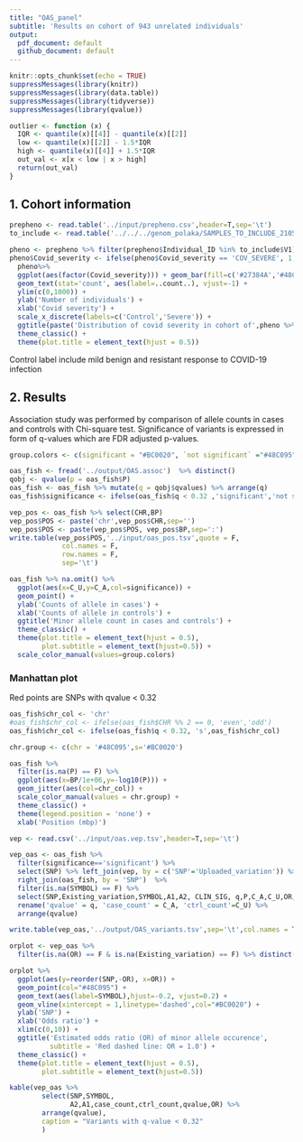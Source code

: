 ```yaml
---
title: "OAS_panel"
subtitle: 'Results on cohort of 943 unrelated individuals'
output: 
  pdf_document: default
  github_document: default
---
```


```r
knitr::opts_chunk$set(echo = TRUE)
suppressMessages(library(knitr))
suppressMessages(library(data.table))
suppressMessages(library(tidyverse))
suppressMessages(library(qvalue))

outlier <- function (x) {
  IQR <- quantile(x)[[4]] - quantile(x)[[2]]
  low <- quantile(x)[[2]] - 1.5*IQR
  high <- quantile(x)[[4]] + 1.5*IQR
  out_val <- x[x < low | x > high]
  return(out_val)
}
```

## 1. Cohort information

```r
prepheno <- read.table('../input/prepheno.csv',header=T,sep='\t')
to_include <- read.table('../../../genom_polaka/SAMPLES_TO_INCLUDE_210519.txt',sep='\t')

pheno <- prepheno %>% filter(prepheno$Individual_ID %in% to_include$V1)
pheno$Covid_severity <- ifelse(pheno$Covid_severity == 'COV_SEVERE', 1,0) 
  pheno%>%
  ggplot(aes(factor(Covid_severity))) + geom_bar(fill=c('#27384A','#48C095'),width=0.5) +
  geom_text(stat='count', aes(label=..count..), vjust=-1) + 
  ylim(c(0,1000)) + 
  ylab('Number of individuals') +
  xlab('Covid severity') +
  scale_x_discrete(labels=c('Control','Severe')) + 
  ggtitle(paste('Distribution of covid severity in cohort of',pheno %>% nrow(), 'individuals',sep = ' ')) +
  theme_classic() +  
  theme(plot.title = element_text(hjust = 0.5))
```

Control label include mild benign and resistant response to COVID-19 infection

\newpage
## 2. Results

Association study was performed by comparison of allele counts in cases 
and controls with Chi-square test. Significance of variants is expressed in form of q-values 
which are FDR adjusted p-values.


```r
group.colors <- c(significant = "#BC0020", `not significant` ="#48C095")

oas_fish <- fread('../output/OAS.assoc')  %>% distinct()
qobj <- qvalue(p = oas_fish$P)
oas_fish <- oas_fish %>% mutate(q = qobj$qvalues) %>% arrange(q) 
oas_fish$significance <- ifelse(oas_fish$q < 0.32 ,'significant','not significant') 

vep_pos <- oas_fish %>% select(CHR,BP)
vep_pos$POS <- paste('chr',vep_pos$CHR,sep='')
vep_pos$POS <- paste(vep_pos$POS, vep_pos$BP,sep=':')
write.table(vep_pos$POS,'../input/oas_pos.tsv',quote = F,
             col.names = F,
             row.names = F,
             sep='\t')

oas_fish %>% na.omit() %>%
  ggplot(aes(x=C_U,y=C_A,col=significance)) +
  geom_point() +
  ylab('Counts of allele in cases') +
  xlab('Counts of allele in controls') +
  ggtitle('Minor allele count in cases and controls') +
  theme_classic() +
  theme(plot.title = element_text(hjust = 0.5),
        plot.subtitle = element_text(hjust=0.5)) +
  scale_color_manual(values=group.colors)


```

### Manhattan plot 
Red points are SNPs with qvalue < 0.32

```r
oas_fish$chr_col <- 'chr'
#oas_fish$chr_col <- ifelse(oas_fish$CHR %% 2 == 0, 'even','odd')
oas_fish$chr_col <- ifelse(oas_fish$q < 0.32, 's',oas_fish$chr_col)

chr.group <- c(chr = '#48C095',s='#BC0020')

oas_fish %>% 
  filter(is.na(P) == F) %>%
  ggplot(aes(x=BP/1e+06,y=-log10(P))) +
  geom_jitter(aes(col=chr_col)) +
  scale_color_manual(values = chr.group) +
  theme_classic() +
  theme(legend.position = 'none') +
  xlab('Position (mbp)')

```




```r
vep <- read.csv('../input/oas.vep.tsv',header=T,sep='\t')

vep_oas <- oas_fish %>%
  filter(significance=='significant') %>%
  select(SNP) %>% left_join(vep, by = c('SNP'='Uploaded_variation')) %>%
  right_join(oas_fish, by = 'SNP')  %>%
  filter(is.na(SYMBOL) == F) %>%
  select(SNP,Existing_variation,SYMBOL,A1,A2, CLIN_SIG, q,P,C_A,C_U,OR,L95,U95,significance) %>% 
  rename('qvalue' = q, 'case_count' = C_A, 'ctrl_count'=C_U) %>% 
  arrange(qvalue)

write.table(vep_oas,'../output/OAS_variants.tsv',sep='\t',col.names = T,row.names = F,quote = F)

```



```r
orplot <- vep_oas %>%
  filter(is.na(OR) == F & is.na(Existing_variation) == F) %>% distinct()

orplot %>%
  ggplot(aes(y=reorder(SNP,-OR), x=OR)) +
  geom_point(col="#48C095") +
  geom_text(aes(label=SYMBOL),hjust=-0.2, vjust=0.2) +
  geom_vline(xintercept = 1,linetype='dashed',col="#BC0020") +
  ylab('SNP') +
  xlab('Odds ratio') +
  xlim(c(0,10)) +
  ggtitle('Estimated odds ratio (OR) of minor allele occurence',
          subtitle = 'Red dashed line: OR = 1.0') +
  theme_classic() +
  theme(plot.title = element_text(hjust = 0.5),
        plot.subtitle = element_text(hjust=0.5))


```

\newpage

```r
kable(vep_oas %>% 
        select(SNP,SYMBOL,
               A2,A1,case_count,ctrl_count,qvalue,OR) %>%
        arrange(qvalue),
        caption = "Variants with q-value < 0.32"
        )

```

